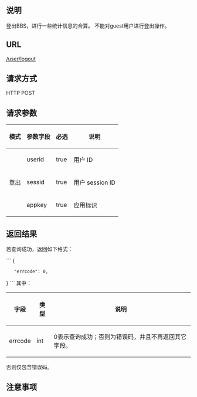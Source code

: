 ==说明==
登出BBS，进行一些统计信息的合算。
不能对guest用户进行登出操作。

==URL==
<u>/user/logout</u>

==请求方式==
HTTP POST

==请求参数==
{|
|-
! 模式
! 参数字段
! 必选
! 说明
|-
| rowspan="3"|登出
| userid
| true
| 用户 ID
|-
| sessid
| true
| 用户 session ID
|-
| appkey
| true
| 应用标识
|}

==返回结果==
若查询成功，返回如下格式：

```
{
	"errcode": 0,
}
```
其中：
{|
|-
! 字段
! 类型
! 说明
|-
| errcode
| int
| 0表示查询成功；否则为错误码，并且不再返回其它字段。
|}

否则仅包含错误码。

==注意事项==
